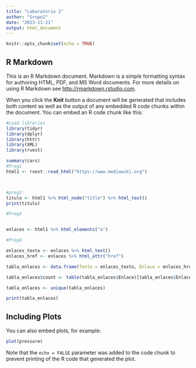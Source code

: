 ```yaml
---
title: "Laboratorio 2"
author: "Grupo2"
date: "2023-11-21"
output: html_document
---
```


```r
knitr::opts_chunk$set(echo = TRUE)
```

## R Markdown

This is an R Markdown document. Markdown is a simple formatting syntax for authoring HTML, PDF, and MS Word documents. For more details on using R Markdown see <http://rmarkdown.rstudio.com>.

When you click the **Knit** button a document will be generated that includes both content as well as the output of any embedded R code chunks within the document. You can embed an R code chunk like this:

```r
#Load libraries
library(tidyr)
library(dplyr)
library(httr)
library(XML)
library(rvest)
```

```r
summary(cars)
#Preg1
html1 <- rvest::read_html("https://www.mediawiki.org")



#preg2
titulo <- html1 %>% html_node("title") %>% html_text()
print(titulo)

#Preg3


enlaces <- html1 %>% html_elements("a")

#Preg4

enlaces_texto <- enlaces %>% html_text()
enlaces_href <- enlaces %>% html_attr("href")

tabla_enlaces <- data.frame(Texto = enlaces_texto, Enlace = enlaces_href)

tabla_enlaces$count <- table(tabla_enlaces$Enlace)[tabla_enlaces$Enlace]

tabla_enlaces <- unique(tabla_enlaces)

print(tabla_enlaces)
```   

## Including Plots

You can also embed plots, for example:

```r
plot(pressure)
```

Note that the `echo = FALSE` parameter was added to the code chunk to prevent printing of the R code that generated the plot.

